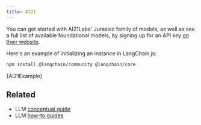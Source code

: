 ```yaml
---
title: AI21
---
```


You can get started with AI21Labs' Jurassic family of models, as well as see a full list of available foundational models, by signing up for an API key [on their website](https://www.ai21.com/).

Here's an example of initializing an instance in LangChain.js:


<IntegrationInstallTooltip/>

```bash npm
npm install @langchain/community @langchain/core
```


<CodeBlock language="typescript">{AI21Example}</CodeBlock>

## Related

- LLM [conceptual guide](/oss/concepts/text_llms)
- LLM [how-to guides](/oss/how-to/#llms)

